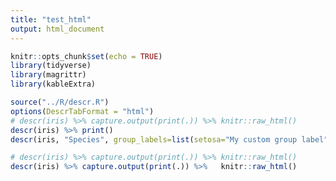 ```yaml
---
title: "test_html"
output: html_document
---
```



```r
knitr::opts_chunk$set(echo = TRUE)
library(tidyverse)
library(magrittr)
library(kableExtra)
```



<!-- ```{r cars, results='asis'} -->
<!-- source("../R/descr.R") -->
<!-- options(DescrTabFormat="html") -->
<!-- iris_test <- iris %>% bind_cols(cat_var=c("a", "b") %>% sample(150, T)) -->
<!-- iris_test %>% descr("Species", var_options=list(Sepal.Length=list(label="Sepal Length"))) %>% print() -->

<!-- ``` -->

```r
source("../R/descr.R")
options(DescrTabFormat = "html")
# descr(iris) %>% capture.output(print(.)) %>% knitr::raw_html()
descr(iris) %>% print()
descr(iris, "Species", group_labels=list(setosa="My custom group label"), var_options = list(Sepal.Length = list(label="My custom variable label")))
```

```r
# descr(iris) %>% capture.output(print(.)) %>% knitr::raw_html()
descr(iris) %>% capture.output(print(.)) %>%   knitr::raw_html()
```
